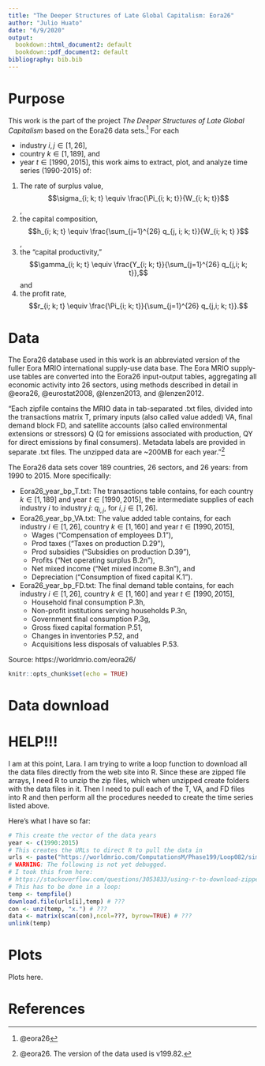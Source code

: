 ```yaml
---
title: "The Deeper Structures of Late Global Capitalism: Eora26"
author: "Julio Huato"
date: "6/9/2020"
output:
  bookdown::html_document2: default
  bookdown::pdf_document2: default
bibliography: bib.bib
---
```


# Purpose

This work is the part of the project *The Deeper Structures of Late Global Capitalism* based on the Eora26 data sets.^[@eora26] For each 

- industry $i, j \in [1, 26]$, 
- country $k \in [1, 189]$, and 
- year $t \in [1990, 2015]$, this work aims to extract, plot, and analyze time series (1990-2015) of:

1. The rate of surplus value, 
$$\sigma_{i; k; t} \equiv \frac{\Pi_{i; k; t}}{W_{i; k; t}}$$,
2. the capital composition, 
$$h_{i; k; t} \equiv \frac{\sum_{j=1}^{26} q_{j, i; k; t}}{W_{i; k; t} }$$, 
3. the "capital productivity," 
$$\gamma_{i; k; t} \equiv \frac{Y_{i; k; t}}{\sum_{j=1}^{26} q_{j,i; k; t}},$$ and
4. the profit rate, 
$$r_{i; k; t} \equiv \frac{\Pi_{i; k; t}}{\sum_{j=1}^{26} q_{j,i; k; t}}.$$

# Data

The Eora26 database used in this work is an abbreviated version of the fuller Eora MRIO international supply-use data base.  The Eora MRIO supply-use tables are converted into the Eora26 input-output tables, aggregating all economic activity into 26 sectors, using methods described in detail in @eora26, @eurostat2008, @lenzen2013, and @lenzen2012.  

"Each zipfile contains the MRIO data in tab-separated .txt files, divided into the transactions matrix T, primary inputs (also called value added) VA, final demand block FD, and satellite accounts (also called environmental extensions or stressors) Q (Q for emissions associated with production, QY for direct emissions by final consumers). Metadata labels are provided in separate .txt files. The unzipped data are ~200MB for each year."^[@eora26.  The version of the data used is v199.82.]

The Eora26 data sets cover 189 countries, 26 sectors, and 26 years: from 1990 to 2015.  More specifically:

- Eora26_year_bp_T.txt: The transactions table contains, for each country $k \in [1, 189]$ and year $t \in [1990, 2015]$, the intermediate supplies of each industry $i$ to industry $j$: $q_{i,j}$, for $i, j \in [1, 26]$.
- Eora26_year_bp_VA.txt: The value added table contains, for each industry $i \in [1, 26]$, country $k \in [1, 160]$ and year $t \in [1990, 2015]$,
  - Wages ("Compensation of employees D.1"), 
  - Prod taxes ("Taxes on production D.29"), 
  - Prod subsidies ("Subsidies on production D.39"), 
  - Profits ("Net operating surplus B.2n"), 
  - Net mixed income ("Net mixed income B.3n"), and
  - Depreciation ("Consumption of fixed capital K.1").
- Eora26_year_bp_FD.txt: The final demand table contains, for each industry $i \in [1, 26]$, country $k \in [1, 160]$ and year $t \in [1990, 2015]$,
  - Household final consumption P.3h,
  - Non-profit institutions serving households P.3n,
  - Government final consumption P.3g,
  - Gross fixed capital formation P.51,
  - Changes in inventories P.52, and
  - Acquisitions less disposals of valuables P.53.

Source: https://worldmrio.com/eora26/


```r
knitr::opts_chunk$set(echo = TRUE)
```

# Data download

# HELP!!!
I am at this point, Lara.  I am trying to write a loop function to download all the data files directly from the web site into R.  Since these are zipped file arrays, I need R to unzip the zip files, which when unzipped create folders with the data files in it.  Then I need to pull each of the T, VA, and FD files into R and then perform all the procedures needed to create the time series listed above. 

Here's what I have so far:

```r
# This create the vector of the data years
year <- c(1990:2015) 
# This creates the URLs to direct R to pull the data in
urls <- paste("https://worldmrio.com/ComputationsM/Phase199/Loop082/simplified/Eora26_", as.character(year[i]),"_bp.zip", sep="")
# WARNING: The following is not yet debugged.
# I took this from here:
# https://stackoverflow.com/questions/3053833/using-r-to-download-zipped-data-file-extract-and-import-data
# This has to be done in a loop:
temp <- tempfile()
download.file(urls[i],temp) # ???
con <- unz(temp, "x.") # ???
data <- matrix(scan(con),ncol=???, byrow=TRUE) # ???
unlink(temp)
```

# Plots

Plots here.

# References
